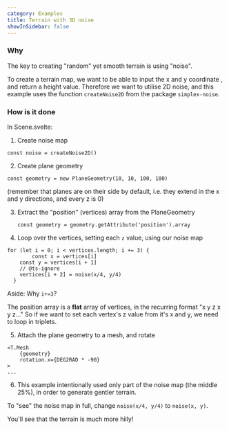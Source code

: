 ```yaml
---
category: Examples
title: Terrain with 3D noise
showInSidebar: false
---
```


### Why

The key to creating "random" yet smooth terrain is using "noise".

To create a terrain map, we want to be able to input the x and y coordinate , and return a height value.
Therefore we want to utilise 2D noise, and this example uses the function `createNoise2D` from the package `simplex-noise`.

<Example path="geometry/terrain" />

### How is it done

In Scene.svelte:

1. Create noise map

`const noise = createNoise2D()`

2. Create plane geometry

`const geometry = new PlaneGeometry(10, 10, 100, 100)`

(remember that planes are on their side by default, i.e. they extend in the x and y directions, and every z is 0)

3. Extract the "position" (vertices) array from the PlaneGeometry

   `const geometry = geometry.getAttribute('position').array`

4. Loop over the vertices, setting each `z` value, using our noise map

```
for (let i = 0; i < vertices.length; i += 3) {
		const x = vertices[i]
    const y = vertices[i + 1]
    // @ts-ignore
    vertices[i + 2] = noise(x/4, y/4)
  }
```

Aside: Why `i+=3`?

The position array is a **flat** array of vertices, in the recurring format "x y z x y z..."
So if we want to set each vertex's z value from it's x and y, we need to loop in triplets.

5. Attach the plane geometry to a mesh, and rotate

```
<T.Mesh
	{geometry}
	rotation.x={DEG2RAD * -90}
>
...
```

6. This example intentionally used only part of the noise map (the middle 25%), in order to generate gentler terrain.

To "see" the noise map in full, change `noise(x/4, y/4)` to `noise(x, y)`.

You'll see that the terrain is much more hilly!
